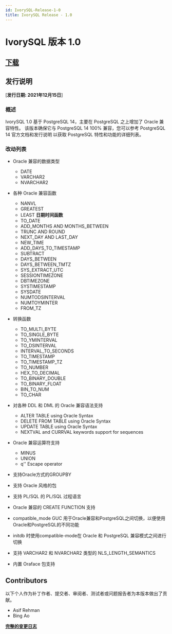 ```yaml
---
id: IvorySQL-Release-1-0
title: IvorySQL Release - 1.0
---
```


# IvorySQL 版本 1.0

## [**下载**](https://github.com/IvorySQL/IvorySQL/releases/tag/Ivory_REL_1_0)


## 发行说明
[**发行日期: 2021年12月15日**]
### 概述
IvorySQL 1.0 基于 PostgreSQL 14，主要在 PostgreSQL 之上增加了 Oracle 兼容特性。
该版本确保它与 PostgreSQL 14 100% 兼容，您可以参考 PostgreSQL 14 官方文档和发行说明
以获取 PostgreSQL 特性和功能的详细列表。

### 改动列表
- Oracle 兼容的数据类型
    - DATE 
    - VARCHAR2 
    - NVARCHAR2 
- 各种 Oracle 兼容函数
    - NANVL 
    - GREATEST 
    - LEAST 
**日期时间函数**
    - TO_DATE 
    - ADD_MONTHS AND MONTHS_BETWEEN 
    - TRUNC AND ROUND 
    - NEXT_DAY AND LAST_DAY 
    - NEW_TIME 
    - ADD_DAYS_TO_TIMESTAMP 
    - SUBTRACT 
    - DAYS_BETWEEN 
    - DAYS_BETWEEN_TMTZ 
    - SYS_EXTRACT_UTC 
    - SESSIONTIMEZONE 
    - DBTIMEZONE 
    - SYSTIMESTAMP 
    - SYSDATE 
    - NUMTODSINTERVAL 
    - NUMTOYMINTER 
    - FROM_TZ 
- 转换函数
    - TO_MULTI_BYTE 
    - TO_SINGLE_BYTE
    - TO_YMINTERVAL
    - TO_DSINTERVAL
    - INTERVAL_TO_SECONDS
    - TO_TIMESTAMP
    - TO_TIMESTAMP_TZ
    - TO_NUMBER
    - HEX_TO_DECIMAL
    - TO_BINARY_DOUBLE
    - TO_BINARY_FLOAT
    - BIN_TO_NUM
    - TO_CHAR

- 对各种 DDL 和 DML 的 Oracle 兼容语法支持
    - ALTER TABLE using Oracle Syntax 
    - DELETE FROM TABLE using Oracle Syntax 
    - UPDATE TABLE using Oracle Syntax 
    - NEXTVAL and CURRVAL keywords support for sequences 

- Oracle 兼容运算符支持
    - MINUS 
    - UNION 
    - q'' Escape operator 

- 支持Oracle方式的GROUPBY

- 支持 Oracle 风格的包

- 支持 PL/SQL 的 PL/SQL 过程语言

- Oracle 兼容的 CREATE FUNCTION 支持

- compatible_mode GUC 用于Oracle兼容和PostgreSQL之间切换，以便使用Oracle和PostgreSQL的不同功能
 
- initdb 时使用compatible-mode在 Oracle 和 PostgreSQL 兼容模式之间进行切换

- 支持 VARCHAR2 和 NVARCHAR2 类型的 NLS_LENGTH_SEMANTICS

- 内置 Oraface 包支持

## Contributors
以下个人作为补丁作者、提交者、审阅者、测试者或问题报告者为本版本做出了贡献。

- Asif Rehman
- Bing Ao

**[完整的变更日志](https://github.com/IvorySQL/IvorySQL/commits/Ivory_REL_1_0)**

